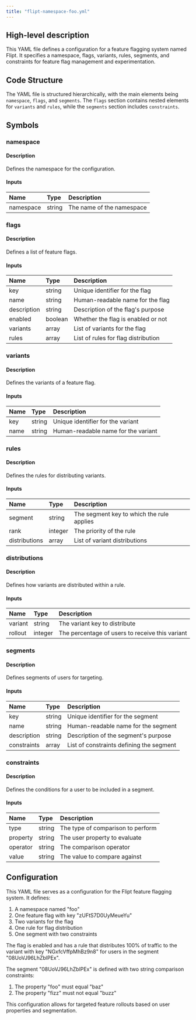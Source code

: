 ```yaml
---
title: "flipt-namespace-foo.yml"
---
```


## High-level description
This YAML file defines a configuration for a feature flagging system named Flipt. It specifies a namespace, flags, variants, rules, segments, and constraints for feature flag management and experimentation.

## Code Structure
The YAML file is structured hierarchically, with the main elements being `namespace`, `flags`, and `segments`. The `flags` section contains nested elements for `variants` and `rules`, while the `segments` section includes `constraints`.

## Symbols

### namespace
#### Description
Defines the namespace for the configuration.

#### Inputs
| Name | Type | Description |
|:-----|:-----|:------------|
| namespace | string | The name of the namespace |

### flags
#### Description
Defines a list of feature flags.

#### Inputs
| Name | Type | Description |
|:-----|:-----|:------------|
| key | string | Unique identifier for the flag |
| name | string | Human-readable name for the flag |
| description | string | Description of the flag's purpose |
| enabled | boolean | Whether the flag is enabled or not |
| variants | array | List of variants for the flag |
| rules | array | List of rules for flag distribution |

### variants
#### Description
Defines the variants of a feature flag.

#### Inputs
| Name | Type | Description |
|:-----|:-----|:------------|
| key | string | Unique identifier for the variant |
| name | string | Human-readable name for the variant |

### rules
#### Description
Defines the rules for distributing variants.

#### Inputs
| Name | Type | Description |
|:-----|:-----|:------------|
| segment | string | The segment key to which the rule applies |
| rank | integer | The priority of the rule |
| distributions | array | List of variant distributions |

### distributions
#### Description
Defines how variants are distributed within a rule.

#### Inputs
| Name | Type | Description |
|:-----|:-----|:------------|
| variant | string | The variant key to distribute |
| rollout | integer | The percentage of users to receive this variant |

### segments
#### Description
Defines segments of users for targeting.

#### Inputs
| Name | Type | Description |
|:-----|:-----|:------------|
| key | string | Unique identifier for the segment |
| name | string | Human-readable name for the segment |
| description | string | Description of the segment's purpose |
| constraints | array | List of constraints defining the segment |

### constraints
#### Description
Defines the conditions for a user to be included in a segment.

#### Inputs
| Name | Type | Description |
|:-----|:-----|:------------|
| type | string | The type of comparison to perform |
| property | string | The user property to evaluate |
| operator | string | The comparison operator |
| value | string | The value to compare against |

## Configuration
This YAML file serves as a configuration for the Flipt feature flagging system. It defines:

1. A namespace named "foo"
2. One feature flag with key "zUFtS7D0UyMeueYu"
3. Two variants for the flag
4. One rule for flag distribution
5. One segment with two constraints

The flag is enabled and has a rule that distributes 100% of traffic to the variant with key "NGxfcVffpMhBz9n8" for users in the segment "08UoVJ96LhZblPEx".

The segment "08UoVJ96LhZblPEx" is defined with two string comparison constraints:
1. The property "foo" must equal "baz"
2. The property "fizz" must not equal "buzz"

This configuration allows for targeted feature rollouts based on user properties and segmentation.